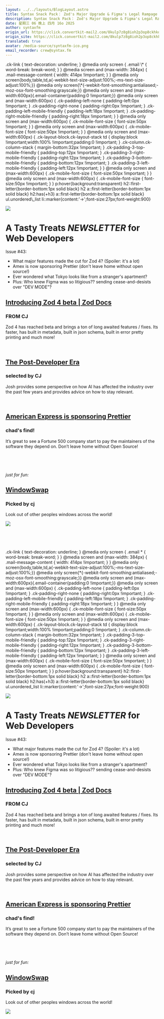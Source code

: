 ```yaml
---
layout: ../../layouts/BlogLayout.astro
title: Syntax Snack Pack： Zod's Major Upgrade & Figma's Legal Rampage
description: Syntax Snack Pack： Zod's Major Upgrade & Figma's Legal Rampage
date: 星期三 06 晚上 四月 16o 2025
author: syntaxfm
origin_url: https://click.convertkit-mail2.com/8kulp7z8g8ioh2p3op8ckhkdpp599a3/x0hph6hep7vnlpsg/aHR0cHM6Ly9zZW50cnkuc2hvcC9wcm9kdWN0cy9zeW50YXgtcHJldHRpZXItdGVlP1NpemU9Uw==
origin_site: https://click.convertkit-mail2.com/8kulp7z8g8ioh2p3op8ckhkdpp599a3/x0hph6hep7vnlpsg/aHR0cHM6Ly9zZW50cnkuc2hvcC9wcm9kdWN0cy9zeW50YXgtcHJldHRpZXItdGVlP1NpemU9Uw==
translated: true
avatar: /media-source/syntaxfm-ico.png
email_recorder: crew@syntax.fm
---
```



<Reference client:only="react" title="Syntax Snack Pack： Zod's Major Upgrade & Figma's Legal Rampage" url="https://click.convertkit-mail2.com/8kulp7z8g8ioh2p3op8ckhkdpp599a3/x0hph6hep7vnlpsg/aHR0cHM6Ly9zZW50cnkuc2hvcC9wcm9kdWN0cy9zeW50YXgtcHJldHRpZXItdGVlP1NpemU9Uw==" />

<Detail client:only="react">
	.ck-link &lcub; text-decoration: underline; } @media only screen &lcub; .email \* &lcub; word-break: break-word; } } @media screen and (max-width: 384px) &lcub; .mail-message-content &lcub; width: 414px !important; } } @media only screen&lcub;body,table,td,a&lcub;-webkit-text-size-adjust:100%;-ms-text-size-adjust:100%;}} @media only screen&lcub;\*&lcub;-webkit-font-smoothing:antialiased;-moz-osx-font-smoothing:grayscale;}} @media only screen and (max-width:600px)&lcub;.email-container&lcub;padding:0 !important;}} @media only screen and (max-width:600px) &lcub; .ck-padding-left-none &lcub; padding-left:0px !important; } .ck-padding-right-none &lcub; padding-right:0px !important; } .ck-padding-left-mobile-friendly &lcub; padding-left:18px !important; } .ck-padding-right-mobile-friendly &lcub; padding-right:18px !important; } } @media only screen and (max-width:600px) &lcub; .ck-mobile-font-size &lcub; font-size:50px !important; } } @media only screen and (max-width:600px) &lcub; .ck-mobile-font-size &lcub; font-size:50px !important; } } @media only screen and (max-width:600px) &lcub; .ck-layout-block.ck-layout-stack td &lcub; display:block !important;width:100% !important;padding:0 !important; } .ck-column.ck-column-stack &lcub; margin-bottom:32px !important; } .ck-padding-3-top-mobile-friendly &lcub; padding-top:12px !important; } .ck-padding-3-right-mobile-friendly &lcub; padding-right:12px !important; } .ck-padding-3-bottom-mobile-friendly &lcub; padding-bottom:12px !important; } .ck-padding-3-left-mobile-friendly &lcub; padding-left:12px !important; } } @media only screen and (max-width:600px) &lcub; .ck-mobile-font-size &lcub; font-size:50px !important; } } @media only screen and (max-width:600px) &lcub; .ck-mobile-font-size &lcub; font-size:50px !important; } }  p:hover&lcub;background:transparent} h2::first-letter&lcub;border-bottom:1px solid black} h2 a::first-letter&lcub;border-bottom:1px solid black} h2:has(+h3) a::first-letter&lcub;border-bottom:1px solid black} ul.unordered\_list li::marker&lcub;content:'→';font-size:27px;font-weight:900}

[![](https://embed.filekitcdn.com/e/4kePzM4Rqdc5Ufynpr48mS/xuacifGcbQAHbwuYTbhivw)](https://click.convertkit-mail2.com/8kulp7z8g8ioh2p3op8ckhkdpp599a3/z2hghnhekd2or9az/aHR0cHM6Ly9zeW50YXguZm0=)

# A Tasty Treats **_NEWSLETTER_** for Web Developers

Issue #43:

*   What major features made the cut for Zod 4? (Spoiler: it's a lot)
*   Amex is now sponsoring Prettier (don't leave home without open source!)
*   Ever wondered what Tokyo looks like from a stranger's apartment?
*   Plus: Who knew Figma was so litigious?? sending cease-and-desists over "DEV MODE"?

## ​[Introducing Zod 4 beta | Zod Docs](https://click.convertkit-mail2.com/8kulp7z8g8ioh2p3op8ckhkdpp599a3/p8heh9h427w953tr/aHR0cHM6Ly92NC56b2QuZGV2L3Y0)​

### FROM CJ

Zod 4 has reached beta and brings a ton of long awaited features / fixes. Its faster, has built in metadata, built in json schema, built in error pretty printing and much more!

​

## ​[The Post-Developer Era](https://click.convertkit-mail2.com/8kulp7z8g8ioh2p3op8ckhkdpp599a3/x0hph6hep7vndphg/aHR0cHM6Ly93d3cuam9zaHdjb21lYXUuY29tL2Jsb2cvdGhlLXBvc3QtZGV2ZWxvcGVyLWVyYS8=)

### selected by CJ

Josh provides some perspective on how AI has affected the industry over the past few years and provides advice on how to stay relevant.

​

## ​[American Express is sponsoring Prettier](https://click.convertkit-mail2.com/8kulp7z8g8ioh2p3op8ckhkdpp599a3/6qheh8hl528p6ws9/aHR0cHM6Ly94LmNvbS9WamV1eC9zdGF0dXMvMTkxMTk4NzU5NDI3Mjk1MjQ2NQ==)​

### chad's find!

It’s great to see a Fortune 500 company start to pay the maintainers of the software they depend on. Don’t leave home without Open Source!

​

_​_

_just for fun:_

## ​[WindowSwap](https://click.convertkit-mail2.com/8kulp7z8g8ioh2p3op8ckhkdpp599a3/kkhmh6hn590822sk/aHR0cHM6Ly93d3cud2luZG93LXN3YXAuY29tLw==)

### Picked by cj

Look out of other peoples windows across the world!

![](https://embed.filekitcdn.com/e/4kePzM4Rqdc5Ufynpr48mS/po8ynbyDzC1FEgdBAtNbwf)

​

​


</Detail>

.ck-link &lcub; text-decoration: underline; } @media only screen &lcub; .email \* &lcub; word-break: break-word; } } @media screen and (max-width: 384px) &lcub; .mail-message-content &lcub; width: 414px !important; } } @media only screen&lcub;body,table,td,a&lcub;-webkit-text-size-adjust:100%;-ms-text-size-adjust:100%;}} @media only screen&lcub;\*&lcub;-webkit-font-smoothing:antialiased;-moz-osx-font-smoothing:grayscale;}} @media only screen and (max-width:600px)&lcub;.email-container&lcub;padding:0 !important;}} @media only screen and (max-width:600px) &lcub; .ck-padding-left-none &lcub; padding-left:0px !important; } .ck-padding-right-none &lcub; padding-right:0px !important; } .ck-padding-left-mobile-friendly &lcub; padding-left:18px !important; } .ck-padding-right-mobile-friendly &lcub; padding-right:18px !important; } } @media only screen and (max-width:600px) &lcub; .ck-mobile-font-size &lcub; font-size:50px !important; } } @media only screen and (max-width:600px) &lcub; .ck-mobile-font-size &lcub; font-size:50px !important; } } @media only screen and (max-width:600px) &lcub; .ck-layout-block.ck-layout-stack td &lcub; display:block !important;width:100% !important;padding:0 !important; } .ck-column.ck-column-stack &lcub; margin-bottom:32px !important; } .ck-padding-3-top-mobile-friendly &lcub; padding-top:12px !important; } .ck-padding-3-right-mobile-friendly &lcub; padding-right:12px !important; } .ck-padding-3-bottom-mobile-friendly &lcub; padding-bottom:12px !important; } .ck-padding-3-left-mobile-friendly &lcub; padding-left:12px !important; } } @media only screen and (max-width:600px) &lcub; .ck-mobile-font-size &lcub; font-size:50px !important; } } @media only screen and (max-width:600px) &lcub; .ck-mobile-font-size &lcub; font-size:50px !important; } }  p:hover&lcub;background:transparent} h2::first-letter&lcub;border-bottom:1px solid black} h2 a::first-letter&lcub;border-bottom:1px solid black} h2:has(+h3) a::first-letter&lcub;border-bottom:1px solid black} ul.unordered\_list li::marker&lcub;content:'→';font-size:27px;font-weight:900}

[![](https://embed.filekitcdn.com/e/4kePzM4Rqdc5Ufynpr48mS/xuacifGcbQAHbwuYTbhivw)](https://click.convertkit-mail2.com/8kulp7z8g8ioh2p3op8ckhkdpp599a3/z2hghnhekd2or9az/aHR0cHM6Ly9zeW50YXguZm0=)

# A Tasty Treats ***NEWSLETTER*** for Web Developers

Issue #43:

* What major features made the cut for Zod 4? (Spoiler: it's a lot)
* Amex is now sponsoring Prettier (don't leave home without open source!)
* Ever wondered what Tokyo looks like from a stranger's apartment?
* Plus: Who knew Figma was so litigious?? sending cease-and-desists over "DEV MODE"?

## ​[Introducing Zod 4 beta | Zod Docs](https://click.convertkit-mail2.com/8kulp7z8g8ioh2p3op8ckhkdpp599a3/p8heh9h427w953tr/aHR0cHM6Ly92NC56b2QuZGV2L3Y0)​

### FROM CJ

Zod 4 has reached beta and brings a ton of long awaited features / fixes. Its faster, has built in metadata, built in json schema, built in error pretty printing and much more!

​

## ​[The Post-Developer Era](https://click.convertkit-mail2.com/8kulp7z8g8ioh2p3op8ckhkdpp599a3/x0hph6hep7vndphg/aHR0cHM6Ly93d3cuam9zaHdjb21lYXUuY29tL2Jsb2cvdGhlLXBvc3QtZGV2ZWxvcGVyLWVyYS8=)

### selected by CJ

Josh provides some perspective on how AI has affected the industry over the past few years and provides advice on how to stay relevant.

​

## ​[American Express is sponsoring Prettier](https://click.convertkit-mail2.com/8kulp7z8g8ioh2p3op8ckhkdpp599a3/6qheh8hl528p6ws9/aHR0cHM6Ly94LmNvbS9WamV1eC9zdGF0dXMvMTkxMTk4NzU5NDI3Mjk1MjQ2NQ==)​

### chad's find!

It’s great to see a Fortune 500 company start to pay the maintainers of the software they depend on. Don’t leave home without Open Source!

​

*​*

*just for fun:*

## ​[WindowSwap](https://click.convertkit-mail2.com/8kulp7z8g8ioh2p3op8ckhkdpp599a3/kkhmh6hn590822sk/aHR0cHM6Ly93d3cud2luZG93LXN3YXAuY29tLw==)

### Picked by cj

Look out of other peoples windows across the world!

![](https://embed.filekitcdn.com/e/4kePzM4Rqdc5Ufynpr48mS/po8ynbyDzC1FEgdBAtNbwf)

​

​


